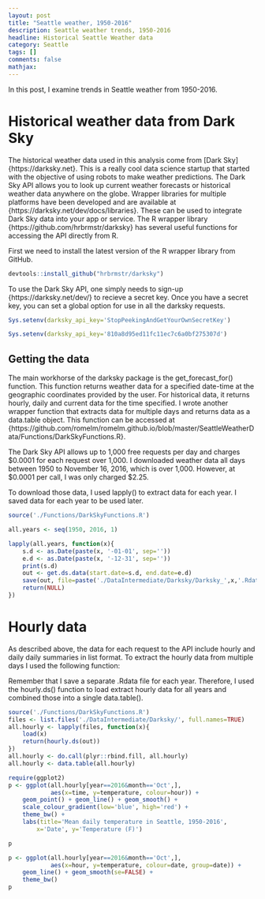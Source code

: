 ```yaml
---
layout: post
title: "Seattle weather, 1950-2016"
description: Seattle weather trends, 1950-2016
headline: Historical Seattle Weather data
category: Seattle
tags: []
comments: false
mathjax:
---
```


In this post, I examine trends in Seattle weather from 1950-2016.

# Historical weather data from Dark Sky

The historical weather data used in this analysis come from
[Dark Sky]{https://darksky.net}. This is a really cool data science
startup that started with the objective of using robots to make
weather predictions.  The Dark Sky API allows you to look up current
weather forecasts or historical weather data anywhere on the
globe. Wrapper libraries for multiple platforms have been developed
and are available at {https://darksky.net/dev/docs/libraries}.  These
can be used to integrate Dark Sky data into your app or service.  The
R wrapper library {https://github.com/hrbrmstr/darksky} has several
useful functions for accessing the API directly from R.

First we need to install the latest version of the R wrapper library
from GitHub.

```r

devtools::install_github("hrbrmstr/darksky")

```

To use the Dark Sky API, one simply needs to sign-up
{https://darksky.net/dev/} to recieve a secret key. Once you have a
secret key, you can set a global option for use in all the darksky
requests.

```r

Sys.setenv(darksky_api_key='StopPeekingAndGetYourOwnSecretKey')

```


```r

Sys.setenv(darksky_api_key='810a8d95ed11fc11ec7c6a0bf275307d')

```

## Getting the data

The main workhorse of the darksky package is the get_forecast_for()
function.  This function returns weather data for a specified
date-time at the geographic coordinates provided by the user.  For
historical data, it returns hourly, daily and current data for the
time specified. I wrote another wrapper function that extracts data
for multiple days and returns data as a data.table object.  This
function can be accessed at
{https://github.com/romelm/romelm.github.io/blob/master/SeattleWeatherData/Functions/DarkSkyFunctions.R}.

The Dark Sky API allows up to 1,000 free requests per
day and charges $0.0001 for each request over 1,000.  I downloaded
weather data all days between 1950 to November 16, 2016, which is over
1,000.  However, at $0.0001 per call, I was only charged $2.25.

To download those data, I used lapply() to extract data for each year.
I saved data for each year to be used later.

```r

source('./Functions/DarkSkyFunctions.R')

all.years <- seq(1950, 2016, 1)

lapply(all.years, function(x){
    s.d <- as.Date(paste(x, '-01-01', sep=''))
    e.d <- as.Date(paste(x, '-12-31', sep=''))
    print(s.d)
    out <- get.ds.data(start.date=s.d, end.date=e.d)
    save(out, file=paste('./DataIntermediate/Darksky/Darksky_',x,'.Rdata', sep=''))
    return(NULL)
})

```

# Hourly data

As described above, the data for each request to the API include
hourly and daily daily summaries in list format.  To extract the
hourly data from multiple days I used the following function:

Remember that I save a separate .Rdata file for each year.  Therefore,
I used the hourly.ds() function to load extract hourly data for all
years and combined those into a single data.table().

```r
source('./Functions/DarkSkyFunctions.R')
files <- list.files('./DataIntermediate/Darksky/', full.names=TRUE)
all.hourly <- lapply(files, function(x){
    load(x)
    return(hourly.ds(out))
})
all.hourly <- do.call(plyr::rbind.fill, all.hourly)
all.hourly <- data.table(all.hourly)

```


```r

require(ggplot2)
p <- ggplot(all.hourly[year==2016&month=='Oct',],
            aes(x=time, y=temperature, colour=hour)) +
    geom_point() + geom_line() + geom_smooth() +
    scale_colour_gradient(low='blue', high='red') +
    theme_bw() +
    labs(title='Mean daily temperature in Seattle, 1950-2016',
        x='Date', y='Temperature (F)')

p

p <- ggplot(all.hourly[year==2016&month=='Oct',],
            aes(x=hour, y=temperature, colour=date, group=date)) +
    geom_line() + geom_smooth(se=FALSE) +
    theme_bw()
p

```

